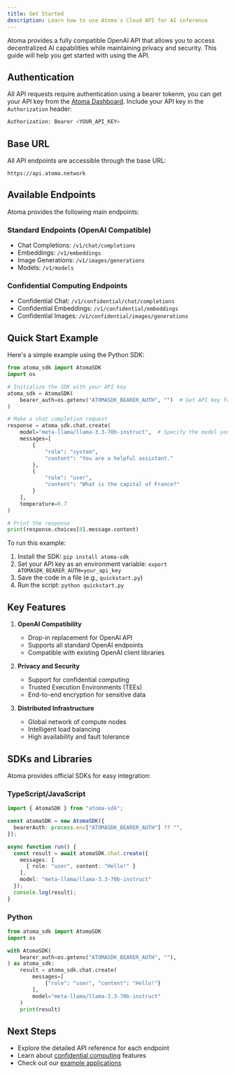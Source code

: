 ```yaml
---
title: Get Started
description: Learn how to use Atoma's Cloud API for AI inference
---
```


Atoma provides a fully compatible OpenAI API that allows you to access decentralized AI capabilities while maintaining privacy and security. This guide will help you get started with using the API.

## Authentication

All API requests require authentication using a bearer tokenm, you can get your API key from the [Atoma Dashboard](https://cloud.atoma.network/dashboard). Include your API key in the `Authorization` header:

```bash
Authorization: Bearer <YOUR_API_KEY>
```

## Base URL

All API endpoints are accessible through the base URL:

```
https://api.atoma.network
```

## Available Endpoints

Atoma provides the following main endpoints:

### Standard Endpoints (OpenAI Compatible)
- Chat Completions: `/v1/chat/completions`
- Embeddings: `/v1/embeddings`
- Image Generations: `/v1/images/generations`
- Models: `/v1/models`

### Confidential Computing Endpoints
- Confidential Chat: `/v1/confidential/chat/completions`
- Confidential Embeddings: `/v1/confidential/embeddings`
- Confidential Images: `/v1/confidential/images/generations`

## Quick Start Example

Here's a simple example using the Python SDK:

```python
from atoma_sdk import AtomaSDK
import os

# Initialize the SDK with your API key
atoma_sdk = AtomaSDK(
    bearer_auth=os.getenv("ATOMASDK_BEARER_AUTH", "")  # Get API key from environment variable
)

# Make a chat completion request
response = atoma_sdk.chat.create(
    model="meta-llama/llama-3.3-70b-instruct",  # Specify the model you want to use
    messages=[
        {
            "role": "system",
            "content": "You are a helpful assistant."
        },
        {
            "role": "user",
            "content": "What is the capital of France?"
        }
    ],
    temperature=0.7
)

# Print the response
print(response.choices[0].message.content)
```

To run this example:
1. Install the SDK: `pip install atoma-sdk`
2. Set your API key as an environment variable: `export ATOMASDK_BEARER_AUTH=your_api_key`
3. Save the code in a file (e.g., `quickstart.py`)
4. Run the script: `python quickstart.py`

## Key Features

1. **OpenAI Compatibility**
   - Drop-in replacement for OpenAI API
   - Supports all standard OpenAI endpoints
   - Compatible with existing OpenAI client libraries

2. **Privacy and Security**
   - Support for confidential computing
   - Trusted Execution Environments (TEEs)
   - End-to-end encryption for sensitive data

3. **Distributed Infrastructure**
   - Global network of compute nodes
   - Intelligent load balancing
   - High availability and fault tolerance

## SDKs and Libraries

Atoma provides official SDKs for easy integration:

### TypeScript/JavaScript
```typescript
import { AtomaSDK } from "atoma-sdk";

const atomaSDK = new AtomaSDK({
  bearerAuth: process.env["ATOMASDK_BEARER_AUTH"] ?? "",
});

async function run() {
  const result = await atomaSDK.chat.create({
    messages: [
      { role: "user", content: "Hello!" }
    ],
    model: "meta-llama/llama-3.3-70b-instruct"
  });
  console.log(result);
}
```

### Python
```python
from atoma_sdk import AtomaSDK
import os

with AtomaSDK(
    bearer_auth=os.getenv("ATOMASDK_BEARER_AUTH", ""),
) as atoma_sdk:
    result = atoma_sdk.chat.create(
        messages=[
            {"role": "user", "content": "Hello!"}
        ],
        model="meta-llama/llama-3.3-70b-instruct"
    )
    print(result)
```

## Next Steps

- Explore the detailed API reference for each endpoint
- Learn about [confidential computing](/cloud-api-reference/confidential-computing) features
- Check out our [example applications](/cloud-api-reference/examples)